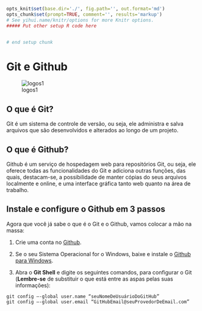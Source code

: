 ```r
opts_knit$set(base.dir='./', fig.path='', out.format='md')
opts_chunk$set(prompt=TRUE, comment='', results='markup')
# See yihui.name/knitr/options for more Knitr options.
##### Put other setup R code here


# end setup chunk
```
# Git e Github

![logos1](figuras/Capitulo1_Secao1_Figura1.png)

## O que é Git?
Git é um sistema de controle de versão, ou seja, ele administra e salva arquivos que são desenvolvidos e alterados ao longo de um projeto.

## O que é Github?
Github é um serviço de hospedagem web para repositórios Git, ou seja, ele oferece todas as funcionalidades do Git e adiciona outras funções, das quais, destacam-se, a possibilidade de manter cópias do seus arquivos localmente e online, e uma interface gráfica tanto web quanto na área de trabalho.

## Instale e configure o Github em 3 passos
Agora que você já sabe o que é o Git e o Github, vamos colocar a mão na massa:

1) Crie uma conta no [Github](https://github.com/).

2) Se o seu Sistema Operacional for o Windows, baixe e instale o [Github para Windows](https://windows.github.com/).

3) Abra o **Git Shell** e digite os seguintes comandos, para configurar o Git (**Lembre-se** de substituir o que está entre as aspas pelas suas informações):

```
git config –-global user.name “seuNomeDeUsuárioDoGitHub”
git config –-global user.email “GitHubEmail@seuProvedorDeEmail.com”
``` 
